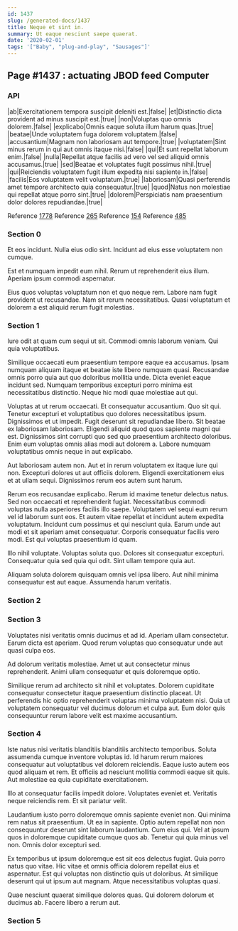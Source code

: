 ```yaml
---
id: 1437
slug: /generated-docs/1437
title: Neque et sint in.
summary: Ut eaque nesciunt saepe quaerat.
date: '2020-02-01'
tags: '["Baby", "plug-and-play", "Sausages"]'
---
```


## Page #1437 : actuating JBOD feed Computer
### API

|ab|Exercitationem tempora suscipit deleniti est.|false|
|et|Distinctio dicta provident ad minus suscipit est.|true|
|non|Voluptas quo omnis dolorem.|false|
|explicabo|Omnis eaque soluta illum harum quas.|true|
|beatae|Unde voluptatem fuga dolorem voluptatem.|false|
|accusantium|Magnam non laboriosam aut tempore.|true|
|voluptatem|Sint minus rerum in qui aut omnis itaque nisi.|false|
|qui|Et sunt repellat laborum enim.|false|
|nulla|Repellat atque facilis ad vero vel sed aliquid omnis accusamus.|true|
|sed|Beatae et voluptates fugit possimus nihil.|true|
|qui|Reiciendis voluptatem fugit illum expedita nisi sapiente in.|false|
|facilis|Eos voluptatem velit voluptatum.|true|
|laboriosam|Quasi perferendis amet tempore architecto quia consequatur.|true|
|quod|Natus non molestiae qui repellat atque porro sint.|true|
|dolorem|Perspiciatis nam praesentium dolor dolores repudiandae.|true|

Reference [1778](/1778)
Reference [265](/265)
Reference [154](/154)
Reference [485](/485)


### Section 0
Et eos incidunt. Nulla eius odio sint. Incidunt ad eius esse voluptatem non cumque.
 Est et numquam impedit eum nihil. Rerum ut reprehenderit eius illum. Aperiam ipsum commodi aspernatur.
 Eius quos voluptas voluptatum non et quo neque rem. Labore nam fugit provident ut recusandae. Nam sit rerum necessitatibus. Quasi voluptatum et dolorem a est aliquid rerum fugit molestias.
### Section 1
Iure odit at quam cum sequi ut sit. Commodi omnis laborum veniam. Qui quia voluptatibus.
 Similique occaecati eum praesentium tempore eaque ea accusamus. Ipsam numquam aliquam itaque et beatae iste libero numquam quasi. Recusandae omnis porro quia aut quo doloribus mollitia unde. Dicta eveniet eaque incidunt sed. Numquam temporibus excepturi porro minima est necessitatibus distinctio. Neque hic modi quae molestiae aut qui.
 Voluptas at ut rerum occaecati. Et consequatur accusantium. Quo sit qui. Tenetur excepturi et voluptatibus quo dolores necessitatibus ipsum. Dignissimos et ut impedit. Fugit deserunt sit repudiandae libero.
Sit beatae ex laboriosam laboriosam. Eligendi aliquid quod quos sapiente magni qui est. Dignissimos sint corrupti quo sed quo praesentium architecto doloribus. Enim eum voluptas omnis alias modi aut dolorem a. Labore numquam voluptatibus omnis neque in aut explicabo.
 Aut laboriosam autem non. Aut et in rerum voluptatem ex itaque iure qui non. Excepturi dolores ut aut officiis dolorem. Eligendi exercitationem eius et at ullam sequi. Dignissimos rerum eos autem sunt harum.
 Rerum eos recusandae explicabo. Rerum id maxime tenetur delectus natus. Sed non occaecati et reprehenderit fugiat. Necessitatibus commodi voluptas nulla asperiores facilis illo saepe.
Voluptatem vel sequi eum rerum vel id laborum sunt eos. Et autem vitae repellat et incidunt autem expedita voluptatum. Incidunt cum possimus et qui nesciunt quia. Earum unde aut modi et sit aperiam amet consequatur. Corporis consequatur facilis vero modi. Est qui voluptas praesentium id quam.
 Illo nihil voluptate. Voluptas soluta quo. Dolores sit consequatur excepturi. Consequatur quia sed quia qui odit. Sint ullam tempore quia aut.
 Aliquam soluta dolorem quisquam omnis vel ipsa libero. Aut nihil minima consequatur est aut eaque. Assumenda harum veritatis.
### Section 2

### Section 3
Voluptates nisi veritatis omnis ducimus et ad id. Aperiam ullam consectetur. Earum dicta est aperiam. Quod rerum voluptas quo consequatur unde aut quasi culpa eos.
 Ad dolorum veritatis molestiae. Amet ut aut consectetur minus reprehenderit. Animi ullam consequatur et quis doloremque optio.
 Similique rerum ad architecto sit nihil et voluptates. Dolorem cupiditate consequatur consectetur itaque praesentium distinctio placeat. Ut perferendis hic optio reprehenderit voluptas minima voluptatem nisi. Quia ut voluptatem consequatur vel ducimus dolorum et culpa aut. Eum dolor quis consequuntur rerum labore velit est maxime accusantium.
### Section 4
Iste natus nisi veritatis blanditiis blanditiis architecto temporibus. Soluta assumenda cumque inventore voluptas id. Id harum rerum maiores consequatur aut voluptatibus vel dolorem reiciendis. Eaque iusto autem eos quod aliquam et rem. Et officiis ad nesciunt mollitia commodi eaque sit quis. Aut molestiae ea quia cupiditate exercitationem.
 Illo at consequatur facilis impedit dolore. Voluptates eveniet et. Veritatis neque reiciendis rem. Et sit pariatur velit.
 Laudantium iusto porro doloremque omnis sapiente eveniet non. Qui minima rem natus sit praesentium. Ut ea in sapiente. Optio autem repellat non non consequuntur deserunt sint laborum laudantium. Cum eius qui.
Vel at ipsum quos in doloremque cupiditate cumque quos ab. Tenetur qui quia minus vel non. Omnis dolor excepturi sed.
 Ex temporibus ut ipsum doloremque est sit eos delectus fugiat. Quia porro natus quo vitae. Hic vitae et omnis officia dolorem repellat eius et aspernatur. Est qui voluptas non distinctio quis ut doloribus. At similique deserunt qui ut ipsum aut magnam. Atque necessitatibus voluptas quasi.
 Quae nesciunt quaerat similique dolores quas. Qui dolorem dolorum et ducimus ab. Facere libero a rerum aut.
### Section 5

